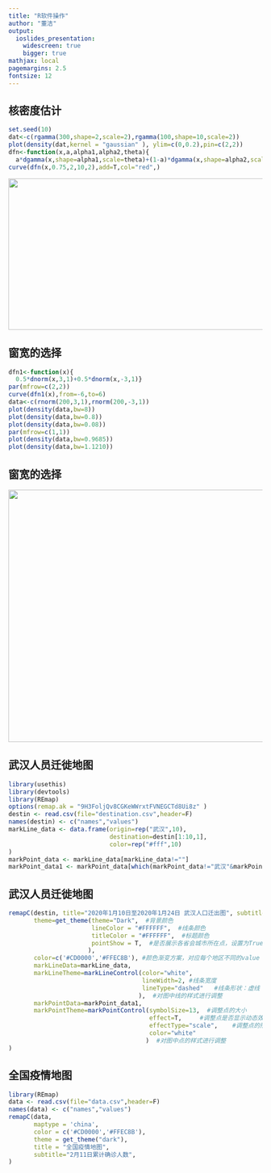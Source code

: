 ```yaml
---
title: "R软件操作"
author: "董洁"
output:
  ioslides_presentation: 
    widescreen: true
    bigger: true
mathjax: local
pagemargins: 2.5
fontsize: 12
---
```


## **核密度估计**

```r
set.seed(10)  
dat<-c(rgamma(300,shape=2,scale=2),rgamma(100,shape=10,scale=2))  
plot(density(dat,kernel = "gaussian" ), ylim=c(0,0.2),pin=c(2,2))  
dfn<-function(x,a,alpha1,alpha2,theta){  
  a*dgamma(x,shape=alpha1,scale=theta)+(1-a)*dgamma(x,shape=alpha2,scale=theta)}  
curve(dfn(x,0.75,2,10,2),add=T,col="red",)  

```  
<div align=center><img width='600' height='300'src='./graph/Rplot01.png'/></div>
## **窗宽的选择**
```r
dfn1<-function(x){  
  0.5*dnorm(x,3,1)+0.5*dnorm(x,-3,1)}  
par(mfrow=c(2,2))  
curve(dfn1(x),from=-6,to=6)  
data<-c(rnorm(200,3,1),rnorm(200,-3,1))  
plot(density(data,bw=8))  
plot(density(data,bw=0.8))  
plot(density(data,bw=0.08))
par(mfrow=c(1,1))
plot(density(data,bw=0.9685))  
plot(density(data,bw=1.1210))  

```
## **窗宽的选择**
<div align=center><img width='800' height='500'src='./graph/Rplot02.png'/></div>

## **武汉人员迁徙地图**
```r
library(usethis)
library(devtools)
library(REmap)
options(remap.ak = "9H3FoljQv8CGKeWWrxtFVNEGCTd8Ui8z" )   
destin <- read.csv(file="destination.csv",header=F)
names(destin) <- c("names","values")
markLine_data <- data.frame(origin=rep("武汉",10),
                            destination=destin[1:10,1],
                            color=rep("#fff",10)
)
markPoint_data <- markLine_data[markLine_data!=""]
markPoint_data1 <- markPoint_data[which(markPoint_data!="武汉"&markPoint_data!="#fff")]

```
## **武汉人员迁徙地图**
```r
remapC(destin, title="2020年1月10日至2020年1月24日 武汉人口迁出图", subtitle="前10目标省份",
       theme=get_theme(theme="Dark",  #背景颜色
                       lineColor = "#FFFFFF",  #线条颜色
                       titleColor = "#FFFFFF",  #标题颜色
                       pointShow = T,  #是否展示各省会城市所在点，设置为True时展示
                      ),
       color=c('#CD0000','#FFEC8B'), #颜色渐变方案，对应每个地区不同的value  初始颜色 无色名  
       markLineData=markLine_data,   
       markLineTheme=markLineControl(color="white", 
                                     lineWidth=2, #线条宽度
                                     lineType="dashed"   #线条形状：虚线
                                    ),  #对图中线的样式进行调整
       markPointData=markPoint_data1,
       markPointTheme=markPointControl(symbolSize=13,  #调整点的大小
                                       effect=T,     #调整点是否显示动态效果
                                       effectType="scale",    #调整点的形状
                                       color="white"
                                      )  #对图中点的样式进行调整
)
```
## **全国疫情地图**
```r
library(REmap)
data <- read.csv(file="data.csv",header=F)
names(data) <- c("names","values")
remapC(data,
       maptype = 'china',
       color = c('#CD0000','#FFEC8B'),   
       theme = get_theme("dark"),
       title = "全国疫情地图",
       subtitle="2月11日累计确诊人数",
)
```


